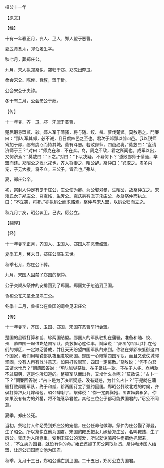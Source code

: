 

桓公十一年

【原文】

【经】

十有一年春正月，齐人、卫人、郑人盟于恶曹。

夏五月癸未，郑伯寤生卒。

秋七月，葬郑庄公。

九月，宋人执郑祭仲。突归于郑。郑忽出奔卫。

柔会宋公、陈侯、蔡叔，盟于析。

公会宋公于夫钟。

冬十有二月，公会宋公于阚。

【传】

十一年春，齐、卫、郑、宋盟于恶曹。

楚屈瑕将盟贰、轸。郧人军于蒲骚，将与随、绞、州、蓼伐楚师。莫敖患之。鬥廉曰：“郧人军其郊，必不诫，且日虞四邑之至也。君次于郊郢以御四邑。我以锐师宵加于郧，郧有虞心而恃其城，莫有斗志。若败郧师，四邑必离。”莫敖曰：“盍请济师于王？”对曰：“师克在和，不在众。商，周之不敌，君之所闻也。成军以出，又何济焉？”莫敖曰：“卜之。”对曰：“卜以决疑，不疑何卜？”遂败郧师于蒲骚，卒盟而还。郑昭公之败北戎也，齐人将妻之，昭公辞。祭仲曰：“必取之。君多内宠，子无大援，将不立。三公子，皆君也。”弗从。

夏，郑庄公卒。

初，祭封人仲足有宠于庄公，庄公使为卿。为公娶邓曼，生昭公，故祭仲立之。宋雍氏女于郑庄公，曰雍姞，生厉公。雍氏宗有宠于宋庄公，故诱祭仲而执之，曰：“不立突，将死。”亦执厉公而求赂焉。祭仲与宋人盟，以厉公归而立之。

秋九月丁亥，昭公奔卫。己亥，厉公立。

【翻译】

【经】

十一年春季正月，齐国人、卫国人、郑国人在恶曹结盟。

夏季五月，癸未日，郑庄公寤生去世。

秋季七月，郑庄公下葬。

九月，宋国人囚禁了郑国的祭仲。

公子突顺从祭仲的安排回到了郑国。郑国太子忽逃到卫国。

鲁桓公在夫童会见宋庄公。

冬季十二月，鲁桓公在鲁国的阚会见宋庄公

【传】

十一年春季，齐国、卫国、郑国、宋国在恶曹举行会盟。

楚国的屈瑕打算和贰、轸两国结盟。郧国人的军队驻扎在蒲骚，准备和随、绞、州、蓼四国一起进攻楚国军队。莫敖担心这件事。鬬廉说：“郧国的军队驻扎在他们的郊区，一定缺乏警戒，并且天天盼望四国军队的来到。你驻在郊郢来抵御这四个国家，我们用精锐部队夜里进攻郧国。郧国一心盼望四国军队，而且又依仗城郭坚固，没有人再有战斗意志。如果打败郧军，四国一定离散。”莫敖说：“何不向君王请求增兵？”鬬廉回答说：“军队能够获胜，在于团结一致，不在于人多。商朝敌不过周朝，这是你所知道的。整顿军队而出兵，又增什么兵呢？”莫敖说：“占卜一下？”鬬廉回答说：“占卜是为了决断疑惑，没有疑惑，为什么占卜？”于是就在蒲骚打败郧国军队，终于和贰、轸两国订立了盟约回国。郑昭公打败北戎的时候，齐侯打算把女儿嫁给他，昭公辞谢了。祭仲说：“你一定要娶她。国君姬妾很多，你如果没有有力的外援，将不能继承君位。其他三位公子都可能做国君的。”昭公不同意。

夏季，郑庄公死。

当初，祭地封人仲足受到郑庄公的宠信，庄公任命他做卿。祭仲为庄公娶了邓曼，生了昭公。所以祭仲立他为国君。宋国的雍氏把女儿嫁给郑庄公，名叫雍姞，生了厉公。雍氏为人所尊重，受到宋庄公的宠爱，所以就诱骗祭仲而把他抓起来，说：“不立突为国君，就没有你的命。”雍氏还抓了厉公索取财货。祭仲和宋国人结盟，让厉公归国而立他为国君。

秋季，九月十三日，郑昭公逃亡到卫国。二十五日，郑厉公立为国君。

